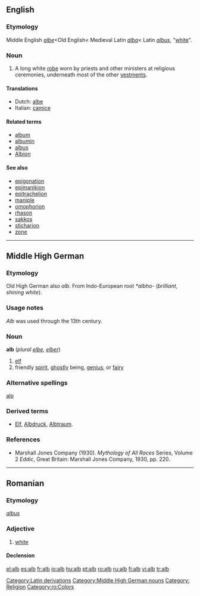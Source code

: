==English==

===Etymology===
Middle English ''[[albe]]''<Old English< Medieval Latin ''[[alba]]''< Latin ''[[albus]]'', "[[white]]".

===Noun===
{{en-noun}}

# A long white [[robe]] worn by priests and other ministers at religious ceremonies, underneath most of the other [[vestments]].

====Translations====
{{top}}
*Dutch: [[albe]]
*Italian: [[camice]] {{m}}
{{mid}}
{{bottom}}

====Related terms====
*[[album]]
*[[albumin]]
*[[albus]]
*[[Albion]]

====See also====
*[[epigonation]]
*[[epimanikion]]
*[[epitrachelion]]
*[[maniple]]
*[[omophorion]]
*[[rhason]]
*[[sakkos]]
*[[sticharion]]
*[[zone]]

----

==Middle High German==

===Etymology===
Old High German also ''alb''. From Indo-European root ''*albho-'' (''brilliant, shining white'').

===Usage notes===
''Alb'' was used through the 13th century.

===Noun===
'''alb''' (''plural [[elbe]], [[elber]]'')

# [[elf]]
# friendly [[spirit]], [[ghostly]] being, [[genius]], or [[fairy]]

===Alternative spellings===
[[alp]]

===Derived terms===
*[[Elf#German|Elf]], [[Albdruck#German|Albdruck]], [[Albtraum#German|Albtraum]].

===References===
*Marshall Jones Company (1930). ''Mythology of All Races'' Series, Volume 2 ''Eddic'', Great Britain: Marshall Jones Company, 1930, pp. 220.

[[Category:Latin derivations]]
[[Category:Middle High German nouns]]
[[Category: Religion]]

----

==Romanian==

===Etymology===
{{L.|ro}} ''[[albus]]''

===Adjective===
{{ro-adj|4}}

# [[white]]

====Declension====
{{ro-adj-4|alb}}

[[Category:ro:Colors]]

[[el:alb]]
[[es:alb]]
[[fr:alb]]
[[io:alb]]
[[hu:alb]]
[[pt:alb]]
[[ro:alb]]
[[ru:alb]]
[[fi:alb]]
[[vi:alb]]
[[tr:alb]]